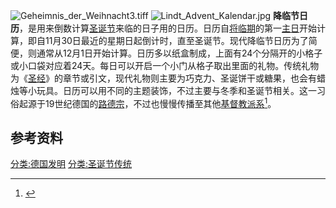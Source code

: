 [[File:Geheimnis_der_Weihnacht3.tiff|thumb]]
[[File:Lindt_Advent_Kalendar.jpg|thumb]]
'''降临节日历'''，是用来倒数计算[[圣诞节|圣诞节]]来临的日子用的日历。日历自[[将临期|将临期]]的第一[[主日|主日]]开始计算，即自11月30日最近的星期日起倒计时，直至圣诞节。现代降临节日历为了简便，则通常从12月1日开始计算。日历多以纸盒制成，上面有24个分隔开的小格子或小口袋对应着24天。每日可以开启一个小门从格子取出里面的礼物。传统礼物为《[[圣经|圣经]]》的章节或引文，现代礼物则主要为巧克力、圣诞饼干或糖果，也会有蜡烛等小玩具。日历可以用不同的主题装饰，不过主要与冬季和圣诞节相关。这一习俗起源于19世纪德国的[[路德宗|路德宗]]，不过也慢慢传播至其他[[基督教派系|基督教派系]]<ref name="Mills2010">{{cite book|last=Mills|first=T.J.|title=The Twelve Blessings of Christmas|date=May 10, 2010|publisher=Thomas Nelson Inc|isbn=9780529124319|page=54|quote=The Advent calendar was first used by Lutherans in the early 19th century. Early printed Advent calendars had Bible verses behind little cardboard doors.}}</ref>。

==参考资料==
{{reflist}}

{{聖誕節}}
[[分类:德国发明|分类:德国发明]]
[[分类:圣诞节传统|分类:圣诞节传统]]
